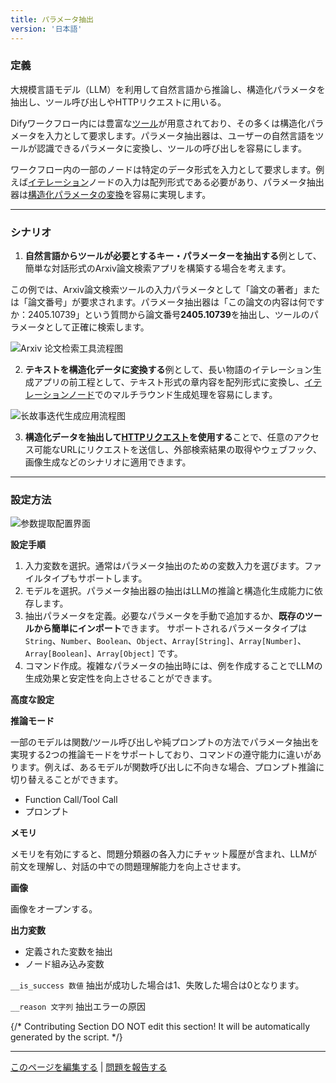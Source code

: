 ```yaml
---
title: パラメータ抽出
version: '日本語'
---
```


### 定義

大規模言語モデル（LLM）を利用して自然言語から推論し、構造化パラメータを抽出し、ツール呼び出しやHTTPリクエストに用いる。

Difyワークフロー内には豊富な[ツール](/ja-jp/introduction)が用意されており、その多くは構造化パラメータを入力として要求します。パラメータ抽出器は、ユーザーの自然言語をツールが認識できるパラメータに変換し、ツールの呼び出しを容易にします。

ワークフロー内の一部のノードは特定のデータ形式を入力として要求します。例えば[イテレーション](./iteration)ノードの入力は配列形式である必要があり、パラメータ抽出器は[構造化パラメータの変換](./iteration#1)を容易に実現します。

***

### シナリオ

1. **自然言語からツールが必要とするキー・パラメーターを抽出する**例として、簡単な対話形式のArxiv論文検索アプリを構築する場合を考えます。

この例では、Arxiv論文検索ツールの入力パラメータとして「論文の著者」または「論文番号」が要求されます。パラメータ抽出器は「この論文の内容は何ですか：2405.10739」という質問から論文番号**2405.10739**を抽出し、ツールのパラメータとして正確に検索します。

<Frame caption="Arxiv論文検索ツール">
  <img src="https://assets-docs.dify.ai/dify-enterprise-mintlify/jp/guides/workflow/node/44217718acf8557dc6794d4591afce59.png" alt="Arxiv 论文检索工具流程图" />
</Frame>

2. **テキストを構造化データに変換する**例として、長い物語のイテレーション生成アプリの前工程として、テキスト形式の章内容を配列形式に変換し、[イテレーションノード](./iteration)でのマルチラウンド生成処理を容易にします。

<Frame caption="テキストを構造化データに変換する">
  <img src="https://assets-docs.dify.ai/dify-enterprise-mintlify/jp/guides/workflow/node/4d59891b3d49ee2040ecfe50640b7292.png" alt="长故事迭代生成应用流程图" />
</Frame>

3. **構造化データを抽出して**[**HTTPリクエスト**](./http-request)**を使用する**ことで、任意のアクセス可能なURLにリクエストを送信し、外部検索結果の取得やウェブフック、画像生成などのシナリオに適用できます。

***

### 設定方法

<Frame caption="パラメータ抽出の設定" width="375">
  <img src="https://assets-docs.dify.ai/dify-enterprise-mintlify/jp/guides/workflow/node/560c5a6ddf9e496a9840670a2cad663e.png" alt="参数提取配置界面" />
</Frame>

**設定手順**

1. 入力変数を選択。通常はパラメータ抽出のための変数入力を選びます。ファイルタイプもサポートします。
2. モデルを選択。パラメータ抽出器の抽出はLLMの推論と構造化生成能力に依存します。
3. 抽出パラメータを定義。必要なパラメータを手動で追加するか、**既存のツールから簡単にインポート**できます。
   サポートされるパラメータタイプは `String`、`Number`、`Boolean`、`Object`、`Array[String]`、`Array[Number]`、`Array[Boolean]`、`Array[Object]` です。
4. コマンド作成。複雑なパラメータの抽出時には、例を作成することでLLMの生成効果と安定性を向上させることができます。

**高度な設定**

**推論モード**

一部のモデルは関数/ツール呼び出しや純プロンプトの方法でパラメータ抽出を実現する2つの推論モードをサポートしており、コマンドの遵守能力に違いがあります。例えば、あるモデルが関数呼び出しに不向きな場合、プロンプト推論に切り替えることができます。

* Function Call/Tool Call
* プロンプト

**メモリ**

メモリを有効にすると、問題分類器の各入力にチャット履歴が含まれ、LLMが前文を理解し、対話の中での問題理解能力を向上させます。

**画像**

画像をオープンする。

**出力変数**

* 定義された変数を抽出
* ノード組み込み変数

`__is_success 数値` 抽出が成功した場合は1、失敗した場合は0となります。

`__reason 文字列` 抽出エラーの原因

{/*
Contributing Section
DO NOT edit this section!
It will be automatically generated by the script.
*/}

---

[このページを編集する](https://github.com/langgenius/dify-docs/edit/main/ja-jp/guides/workflow/node/parameter-extractor.mdx) | [問題を報告する](https://github.com/langgenius/dify-docs/issues/new?template=docs.yml)

